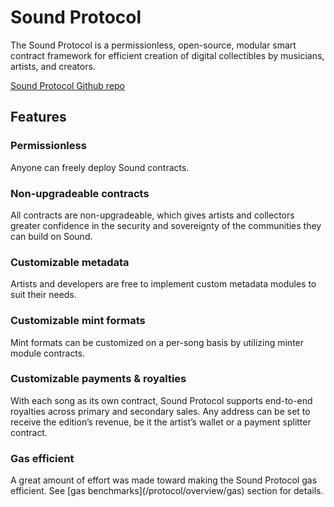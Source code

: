
# Sound Protocol

The Sound Protocol is a permissionless, open-source, modular smart contract framework for efficient creation of digital collectibles by musicians, artists, and creators.

[Sound Protocol Github repo](https://github.com/soundxyz/sdk)

## Features

### Permissionless

<IndentedParagraph>Anyone can freely deploy Sound contracts.</IndentedParagraph>

### Non-upgradeable contracts

<IndentedParagraph>
  All contracts are non-upgradeable, which gives artists and collectors greater confidence in the security and
  sovereignty of the communities they can build on Sound.
</IndentedParagraph>

### Customizable metadata

<IndentedParagraph>
  Artists and developers are free to implement custom metadata modules to suit their needs.
</IndentedParagraph>

### Customizable mint formats

<IndentedParagraph>
  Mint formats can be customized on a per-song basis by utilizing minter module contracts.
</IndentedParagraph>

### Customizable payments & royalties

<IndentedParagraph>
  With each song as its own contract, Sound Protocol supports end-to-end royalties across primary and secondary sales.
  Any address can be set to receive the edition’s revenue, be it the artist’s wallet or a payment splitter contract.
</IndentedParagraph>

### Gas efficient

<IndentedParagraph>
  A great amount of effort was made toward making the Sound Protocol gas efficient. See [gas
  benchmarks](/protocol/overview/gas) section for details.
</IndentedParagraph>
